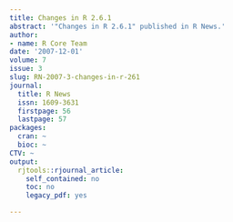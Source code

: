 ```yaml
---
title: Changes in R 2.6.1
abstract: '"Changes in R 2.6.1" published in R News.'
author:
- name: R Core Team
date: '2007-12-01'
volume: 7
issue: 3
slug: RN-2007-3-changes-in-r-261
journal:
  title: R News
  issn: 1609-3631
  firstpage: 56
  lastpage: 57
packages:
  cran: ~
  bioc: ~
CTV: ~
output:
  rjtools::rjournal_article:
    self_contained: no
    toc: no
    legacy_pdf: yes

---
```

